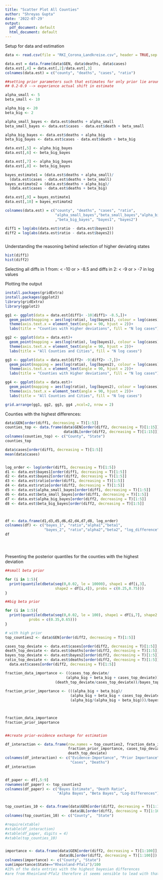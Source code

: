 ```yaml
---
title: "Scatter Plot All Counties"
author: "Shreyas Gupta"
date: '2022-07-29'
output:
  pdf_document: default
  html_document: default
---
```

Setup for data and estimation

```r

data <- read.csv(file = "RKI_Corona_Landkreise.csv", header = TRUE,sep = ",", dec = ".")

data.est = data.frame(data$GEN, data$deaths, data$cases)
data.est[,4] = data.est[,2]/data.est[,3]
colnames(data.est) = c("county", "deaths", "cases", "ratio")

##setting prior parameters such that estimates for only prior lie around either
## 0.2-0.9 --> experience actual shift in estimate

alpha_small <- 5
beta_small <- 10

alpha_big <- 20
beta_big <- 2

alpha_small_bayes <- data.est$deaths + alpha_small
beta_small_bayes <- data.est$cases - data.est$death + beta_small

alpha_big_bayes <- data.est$deaths + alpha_big
beta_big_bayes <- data.est$cases - data.est$death + beta_big

data.est[,5] <- alpha_big_bayes
data.est[,6] <- beta_big_bayes

data.est[,7] <- alpha_big_bayes
data.est[,8] <- beta_big_bayes

bayes_estimate1 = (data.est$deaths + alpha_small)/
  (data.est$cases - data.est$deaths + beta_small)
bayes_estimate2 = (data.est$deaths + alpha_big)/
  (data.est$cases - data.est$deaths + beta_big)

data.est[,9] = bayes_estimate1
data.est[,10] = bayes_estimate2

colnames(data.est) = c("county", "deaths", "cases", "ratio", 
                       "alpha_small_bayes","beta_small_bayes","alpha_big_bayes"
                       ,"beta_big_bayes", "bayes1", "bayes2")

diff1 = log(abs(data.est$ratio - data.est$bayes1))
diff2 = log(abs(data.est$ratio - data.est$bayes2))



```



Understanding the reasoning behind selection of higher deviating states
```r

hist(diff1)
hist(diff2)

```

Selecting all diffs in 1 from: < -10 or > -8.5 and diffs in 2: < -9 or > -7
in log values 

Plotting the output

```r
install.packages(gridExtra)
install.packages(ggplot2)
library(gridExtra)
library(ggplot2)

gg1 <- ggplot(data = data.est[diff1< -10|diff1> -8.5,])+
  geom_point(mapping = aes(log(ratio), log(bayes1), colour = log(cases)))+
  theme(axis.text.x = element_text(angle = 90, hjust = 2))+
  labs(title = "Counties with Higher deviations", fill = "N log cases") 

gg2 <- ggplot(data = data.est)+
  geom_point(mapping = aes(log(ratio), log(bayes1), colour = log(cases)))+
  theme(axis.text.x = element_text(angle = 90, hjust = 2))+
  labs(title = "All Counties and Cities", fill = "N log cases")

gg3 <- ggplot(data = data.est[diff2< -9|diff2> -7,])+
  geom_point(mapping = aes(log(ratio), log(bayes2), colour = log(cases)))+
  theme(axis.text.x = element_text(angle = 90, hjust = 2))+
  labs(title = "Counties with Higher deviations", fill = "N log cases") 

gg4 <- ggplot(data = data.est)+
  geom_point(mapping = aes(log(ratio), log(bayes2), colour = log(cases)))+
  theme(axis.text.x = element_text(angle = 90, hjust = 2))+
  labs(title = "All Counties and Cities", fill = "N log cases")

grid.arrange(gg1, gg2, gg3, gg4 ,ncol=2, nrow = 2)

```

Counties with the highest differences: 

```r
data$GEN[order(diff1, decreasing = T)[1:5]]
counties_top <- data.frame(data$GEN[order(diff2, decreasing = T)[1:15]],
                           data$BL[order(diff2, decreasing = T)[1:15]])
colnames(counties_top) <- c("County", "State")
counties_top

data$cases[order(diff1, decreasing = T)[1:5]]
mean(data$cases)


log_order <- log(order(diff1, decreasing = T)[1:5])
d1 <- data.est$bayes1[order(diff1, decreasing = T)[1:5]]
d2 <- data.est$bayes2[order(diff2, decreasing = T)[1:5]]
d3 <- data.est$ratio[order(diff1, decreasing = T)[1:5]]
d4 <- data.est$ratio[order(diff2, decreasing = T)[1:5]]
d5 <- data.est$alpha_small_bayes[order(diff1, decreasing = T)[1:5]]
d6 <- data.est$beta_small_bayes[order(diff1, decreasing = T)[1:5]]
d7 <- data.est$alpha_big_bayes[order(diff2, decreasing = T)[1:5]]
d8 <- data.est$beta_big_bayes[order(diff2, decreasing = T)[1:5]]



df <- data.frame(d1,d3,d5,d6,d2,d4,d7,d8, log_order)
colnames(df) <- c("bayes_1", "ratio","alpha1","beta1",
                  "bayes_2", "ratio","alpha2","beta2", "log_difference")
df





```

Presenting the posterior quantiles for the counties with the highest deviation


```r
##small beta prior

for (i in 1:5){  
  print(quantile(dbeta(seq(0,0.02, le = 10000), shape1 = df[i,3], 
                       shape2 = df[i,4]), probs = c(0.25,0.75)))
}

##big beta prior

for (i in 1:5){  
  print(quantile(dbeta(seq(0,0.02, le = 100), shape1 = df[i,7], shape2 = df[i,8]),
           probs = c(0.35,0.65)))
}


```
```r
# with high prior
top_counties2 <- data$GEN[order(diff2, decreasing = T)[1:5]]

cases_top_deviate <- data.est$cases[order(diff2, decreasing = T)[1:5]]
death_top_deviate <- data.est$deaths[order(diff2, decreasing = T)[1:5]]
bayes_top_deviate <- data.est$bayes2[order(diff2, decreasing = T)[1:5]]
ratio_top_deviate <- data.est$deaths[order(diff2, decreasing = T)[1:5]]/
  data.est$cases[order(diff2, decreasing = T)[1:5]]

fraction_data_importance <- ((cases_top_deviate/
                            (alpha_big + beta_big + cases_top_deviate))*
                       (death_top_deviate/cases_top_deviate))/bayes_top_deviate
  
fraction_prior_importance <- (((alpha_big + beta_big)/
                              (alpha_big + beta_big + cases_top_deviate))*
                              (alpha_big/(alpha_big + beta_big)))/bayes_top_deviate
  


fraction_data_importance
fraction_prior_importance


##create prior-evidence exchange for estimation

df_interaction <- data.frame(row.names = top_counties2, fraction_data_importance, 
                             fraction_prior_importance, cases_top_deviate,
                             death_top_deviate) 
colnames(df_interaction) <- c("Evidence-Importance", "Prior Importance",
                              "Cases", "Deaths")
df_interaction


df_paper <- df[,5:9]
rownames(df_paper) <- top_counties2
colnames(df_paper) <- c("Bayes Estimate", "Death Ratio", 
                        "Alpha Bayes", "Beta Bayes", "Log-Differences")


top_counties_10 <- data.frame(data$GEN[order(diff2, decreasing = T)[1:10]],
                              data$BL[order(diff2, decreasing = T)[1:10]])
colnames(top_counties_10) <- c("County",  "State")

#require(xtable)
#xtable(df_interaction)
#xtable(df_paper, digits = 4)
#xtable(top_counties_10)


importance <- data.frame(data$GEN[order(diff2, decreasing = T)[1:100]],
                         data$BL[order(diff2, decreasing = T)[1:100]])
colnames(importance) <- c("County", "State")
sum(importance$State=="Rheinland-Pfalz")/100
#23% of the data entries with the highest bayesian differences
#are from Rheinland-Pfalz therefore it seems sensible to lead with that state


```

